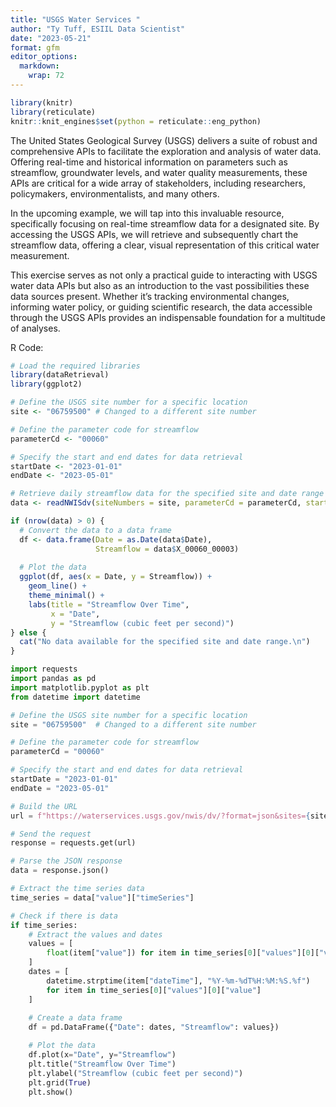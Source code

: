```yaml
---
title: "USGS Water Services "
author: "Ty Tuff, ESIIL Data Scientist"
date: "2023-05-21"
format: gfm
editor_options: 
  markdown: 
    wrap: 72
---
```


```r
library(knitr)  
library(reticulate)  
knitr::knit_engines$set(python = reticulate::eng_python)  
```


The United States Geological Survey (USGS) delivers a suite of robust and comprehensive APIs to facilitate the exploration and analysis of water data. Offering real-time and historical information on parameters such as streamflow, groundwater levels, and water quality measurements, these APIs are critical for a wide array of stakeholders, including researchers, policymakers, environmentalists, and many others.

In the upcoming example, we will tap into this invaluable resource, specifically focusing on real-time streamflow data for a designated site. By accessing the USGS APIs, we will retrieve and subsequently chart the streamflow data, offering a clear, visual representation of this critical water measurement.

This exercise serves as not only a practical guide to interacting with USGS water data APIs but also as an introduction to the vast possibilities these data sources present. Whether it's tracking environmental changes, informing water policy, or guiding scientific research, the data accessible through the USGS APIs provides an indispensable foundation for a multitude of analyses.

R Code:

```r
# Load the required libraries
library(dataRetrieval)
library(ggplot2)

# Define the USGS site number for a specific location
site <- "06759500" # Changed to a different site number

# Define the parameter code for streamflow
parameterCd <- "00060"

# Specify the start and end dates for data retrieval
startDate <- "2023-01-01"
endDate <- "2023-05-01"

# Retrieve daily streamflow data for the specified site and date range
data <- readNWISdv(siteNumbers = site, parameterCd = parameterCd, startDate = startDate, endDate = endDate)

if (nrow(data) > 0) {
  # Convert the data to a data frame
  df <- data.frame(Date = as.Date(data$Date),
                   Streamflow = data$X_00060_00003)
  
  # Plot the data
  ggplot(df, aes(x = Date, y = Streamflow)) +
    geom_line() +
    theme_minimal() +
    labs(title = "Streamflow Over Time",
         x = "Date",
         y = "Streamflow (cubic feet per second)")
} else {
  cat("No data available for the specified site and date range.\n")
}
```


```python
import requests
import pandas as pd
import matplotlib.pyplot as plt
from datetime import datetime

# Define the USGS site number for a specific location
site = "06759500"  # Changed to a different site number

# Define the parameter code for streamflow
parameterCd = "00060"

# Specify the start and end dates for data retrieval
startDate = "2023-01-01"
endDate = "2023-05-01"

# Build the URL
url = f"https://waterservices.usgs.gov/nwis/dv/?format=json&sites={site}&startDT={startDate}&endDT={endDate}&parameterCd={parameterCd}"

# Send the request
response = requests.get(url)

# Parse the JSON response
data = response.json()

# Extract the time series data
time_series = data["value"]["timeSeries"]

# Check if there is data
if time_series:
    # Extract the values and dates
    values = [
        float(item["value"]) for item in time_series[0]["values"][0]["value"]
    ]
    dates = [
        datetime.strptime(item["dateTime"], "%Y-%m-%dT%H:%M:%S.%f")
        for item in time_series[0]["values"][0]["value"]
    ]
    
    # Create a data frame
    df = pd.DataFrame({"Date": dates, "Streamflow": values})

    # Plot the data
    df.plot(x="Date", y="Streamflow")
    plt.title("Streamflow Over Time")
    plt.ylabel("Streamflow (cubic feet per second)")
    plt.grid(True)
    plt.show()
```

